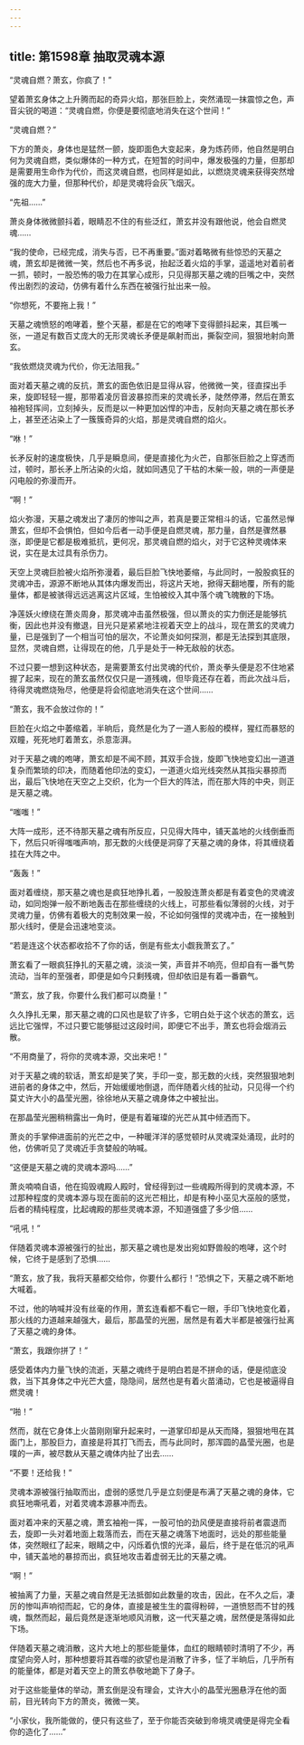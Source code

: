 ```yaml
---
---
---
```

title: 第1598章 抽取灵魂本源
---



“灵魂自燃？萧玄，你疯了！”

望着萧玄身体之上升腾而起的奇异火焰，那张巨脸上，突然涌现一抹震惊之色，声音尖锐的喝道：“灵魂自燃，你便是要彻底地消失在这个世间！”

“灵魂自燃？”

下方的萧炎，身体也是猛然一颤，旋即面色大变起来，身为炼药师，他自然是明白何为灵魂自燃，类似爆体的一种方式，在短暂的时间中，爆发极强的力量，但那却是需要用生命作为代价，而这灵魂自燃，也同样是如此，以燃烧灵魂来获得突然增强的庞大力量，但那种代价，却是灵魂将会灰飞烟灭。

“先祖……”

萧炎身体微微颤抖着，眼睛忍不住的有些泛红，萧玄并没有跟他说，他会自燃灵魂……

“我的使命，已经完成，消失与否，已不再重要。”面对着略微有些惊恐的天墓之魂，萧玄却是微微一笑，然后也不再多说，抬起泛着火焰的手掌，遥遥地对着前者一抓，顿时，一股恐怖的吸力在其掌心成形，只见得那天墓之魂的巨嘴之中，突然传出剧烈的波动，仿佛有着什么东西在被强行扯出来一般。

“你想死，不要拖上我！”

天墓之魂愤怒的咆哮着，整个天墓，都是在它的咆哮下变得颤抖起来，其巨嘴一张，一道足有数百丈庞大的无形灵魂长矛便是飙射而出，撕裂空间，狠狠地射向萧玄。

“我依燃烧灵魂为代价，你无法阻我。”

面对着天墓之魂的反抗，萧玄的面色依旧是显得从容，他微微一笑，径直探出手来，旋即轻轻一握，那带着凌厉音波暴掠而来的灵魂长矛，陡然停滞，然后在萧玄袖袍轻挥间，立刻掉头，反而是以一种更加凶悍的冲击，反射向天墓之魂在那长矛上，甚至还沾染上了一簇簇奇异的火焰，那是灵魂自燃的焰火。

“咻！”

长矛反射的速度极快，几乎是瞬息间，便是直接化为火芒，自那张巨脸之上穿透而过，顿时，那长矛上所沾染的火焰，就如同遇见了干枯的木柴一般，哄的一声便是闪电般的弥漫而开。

“啊！”

焰火弥漫，天墓之魂发出了凄厉的惨叫之声，若真是要正常相斗的话，它虽然忌惮萧玄，但却不会惧怕，但如今后者一动手便是自燃灵魂，那力量，自然是骤然暴涨，即便是它都是极难抵抗，更何况，那灵魂自燃的焰火，对于它这种灵魂体来说，实在是太过具有杀伤力。

天空上灵魂巨脸被火焰所弥漫着，最后巨脸飞快地萎缩，与此同时，一股股疯狂的灵魂冲击，源源不断地从其体内爆发而出，将这片天地，掀得天翻地覆，所有的能量体，都是被骇得远远逃离这片区域，生怕被绞入其中落个魂飞魄散的下场。

净莲妖火缭绕在萧炎周身，那灵魂冲击虽然极强，但以萧炎的实力倒还是能够抗衡，因此也并没有撤退，目光只是紧紧地注视着天空上的战斗，现在萧玄的灵魂力量，已是强到了一个相当可怕的层次，不论萧炎如何探测，都是无法探到其底限，显然，灵魂自燃，让得现在的他，几乎是处于一种无敌般的状态。

不过只要一想到这种状态，是需要萧玄付出灵魂的代价，萧炎拳头便是忍不住地紧握了起来，现在的萧玄虽然仅仅只是一道残魂，但毕竟还存在着，而此次战斗后，待得灵魂燃烧殆尽，他便是将会彻底地消失在这个世间……

“萧玄，我不会放过你的！”

巨脸在火焰之中萎缩着，半晌后，竟然是化为了一道人影般的模样，猩红而暴怒的双瞳，死死地盯着萧玄，杀意澎湃。

对于天墓之魂的咆哮，萧玄却是不闻不顾，其双手合拢，旋即飞快地变幻出一道道复杂而繁琐的印决，而随着他印法的变幻，一道道火焰光线突然从其指尖暴掠而出，最后飞快地在天空之上交织，化为一个巨大的阵法，而在那大阵的中央，则正是天墓之魂。

“嗤嗤！”

大阵一成形，还不待那天墓之魂有所反应，只见得大阵中，铺天盖地的火线倒垂而下，然后只听得嗤嗤声响，那无数的火线便是洞穿了天墓之魂的身体，将其缠绕着挂在大阵之中。

“轰轰！”

面对着缠绕，那天墓之魂也是疯狂地挣扎着，一股股连萧炎都是有着变色的灵魂波动，如同炮弹一般不断地轰击在那些缠绕的火线上，可那些看似薄弱的火线，对于灵魂力量，仿佛有着极大的克制效果一般，不论如何强悍的灵魂冲击，在一接触到那火线时，便是会迅速地变淡。

“若是连这个状态都收拾不了你的话，倒是有些太小觑我萧玄了。”

萧玄看了一眼疯狂挣扎的天墓之魂，淡淡一笑，声音并不响亮，但却自有一番气势流动，当年的至强者，即便是如今只剩残魂，但却依旧是有着一番霸气。

“萧玄，放了我，你要什么我们都可以商量！”

久久挣扎无果，那天墓之魂的口风也是软了许多，它明白处于这个状态的萧玄，远远比它强悍，不过只要它能够挺过这段时间，即便它不出手，萧玄也将会烟消云散。

“不用商量了，将你的灵魂本源，交出来吧！”

对于天墓之魂的软话，萧玄却是笑了笑，手印一变，那无数的火线，突然狠狠地刺进前者的身体之中，然后，开始缓缓地倒退，而伴随着火线的扯动，只见得一个约莫丈许大小的晶莹光圈，徐徐地从天墓之魂身体之中被扯出。

在那晶莹光圈稍稍露出一角时，便是有着璀璨的光芒从其中倾洒而下。

萧炎的手掌伸进面前的光芒之中，一种暖洋洋的感觉顿时从灵魂深处涌现，此时的他，仿佛听见了灵魂近手贪婪般的呐喊。

“这便是天墓之魂的灵魂本源吗……”

萧炎喃喃自语，他在捣毁魂殿人殿时，曾经得到过一些魂殿所得到的灵魂本源，不过那种程度的灵魂本源与现在面前的这光芒相比，却是有种小巫见大巫般的感觉，后者的精纯程度，比起魂殿的那些灵魂本源，不知道强盛了多少倍……

“吼吼！”

伴随着灵魂本源被强行的扯出，那天墓之魂也是发出宛如野兽般的咆哮，这个时候，它终于是感到了恐惧……

“萧玄，放了我，我将天墓都交给你，你要什么都行！”恐惧之下，天墓之魂不断地大喊着。

不过，他的呐喊并没有丝毫的作用，萧玄连看都不看它一眼，手印飞快地变化着，那火线的力道越来越强大，最后，那晶莹的光圈，居然是有着大半都是被强行扯离了天墓之魂的身体。

“萧玄，我跟你拼了！”

感受着体内力量飞快的流逝，天墓之魂终于是明白若是不拼命的话，便是彻底没救，当下其身体之中光芒大盛，隐隐间，居然也是有着火苗涌动，它也是被逼得自燃灵魂！

“啪！”

然而，就在它身体上火苗刚刚窜升起来时，一道掌印却是从天而降，狠狠地甩在其面门上，那股巨力，直接是将其打飞而去，而与此同时，那浑圆的晶莹光圈，也是噗的一声，被尽数从天墓之魂体内扯了出去……

“不要！还给我！”

灵魂本源被强行抽取而出，虚弱的感觉几乎是立刻便是布满了天墓之魂的身体，它疯狂地嘶吼着，对着灵魂本源暴冲而去。

面对着冲来的天墓之魂，萧玄袖袍一挥，一股可怕的劲风便是直接将前者震退而去，旋即一头对着地面上栽落而去，而在天墓之魂落下地面时，远处的那些能量体，突然眼红了起来，眼睛之中，闪烁着仇恨的光泽，最后，终于是在低沉的吼声中，铺天盖地的暴掠而出，疯狂地攻击着虚弱无比的天墓之魂。

“啊！”

被抽离了力量，天墓之魂自然是无法抵御如此数量的攻击，因此，在不久之后，凄厉的惨叫声响彻而起，它的身体，直接是被生生的震得粉碎，一道愤怒而不甘的残魂，飘然而起，最后竟然是逐渐地顺风消散，这一代天墓之魂，居然便是落得如此下场。

伴随着天墓之魂消散，这片大地上的那些能量体，血红的眼睛顿时清明了不少，再度望向旁人时，那种想要将其吞噬的欲望也是消散了许多，怔了半晌后，几乎所有的能量体，都是对着天空上的萧玄恭敬地跪下了身子。

对于这些能量体的举动，萧玄倒是没有理会，丈许大小的晶莹光圈悬浮在他的面前，目光转向下方的萧炎，微微一笑。

“小家伙，我所能做的，便只有这些了，至于你能否突破到帝境灵魂便是得完全看你的造化了……”